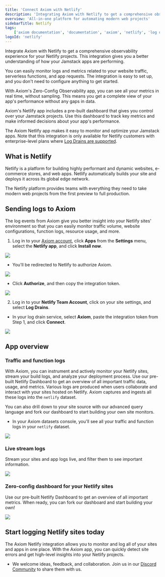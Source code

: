 ```yaml
---
title: 'Connect Axiom with Netlify'
description: 'Integrating Axiom with Netlify to get a comprehensive observability experience for your Netlify projects. This app will give you a better understanding of how your Jamstack apps are performing.'
overview: 'All-in-one platform for automating modern web projects'
sidebarTitle: Netlify
tags:
    ['axiom documentation', 'documentation', 'axiom', 'netlify', 'log drains', 'jamstack', 'zero config observability']
logoId: 'netlify'
---
```


Integrate Axiom with Netlify to get a comprehensive observability experience for your Netlify projects. This integration gives you a better understanding of how your Jamstack apps are performing.

You can easily monitor logs and metrics related to your website traffic, serverless functions, and app requests. The integration is easy to set up, and you don't need to configure anything to get started.

With Axiom's Zero-Config Observability app, you can see all your metrics in real time, without sampling. This means you get a complete view of your app's performance without any gaps in data.

Axiom's Netlify app includes a pre-built dashboard that gives you control over your Jamstack projects. Use this dashboard to track key metrics and make informed decisions about your app's performance.

The Axiom Netlify app makes it easy to monitor and optimize your Jamstack apps. Note that this integration is only available for Netlify customers with enterprise-level plans where [Log Drains are supported](https://docs.netlify.com/monitor-sites/log-drains/).

## What is Netlify

Netlify is a platform for building highly performant and dynamic websites, e-commerce stores, and web apps. Netlify automatically builds your site and deploys it across its global edge network.

The Netlify platform provides teams with everything they need to take modern web projects from the first preview to full production.

## Sending logs to Axiom

The log events from Axiom give you better insight into your Netlify sites' environment so that you can easily monitor traffic volume, website configurations, function logs, resource usage, and more.

1. Log in to your [Axiom account](https://app.axiom.co/), click **Apps** from the **Settings** menu, select the **Netlify app**, and click **Install now**.

<Frame>
  <img src="/doc-assets/shots/netlify-118.png" />
</Frame>

- You'll be redirected to Netlify to authorize Axiom.

<Frame>
  <img src="/doc-assets/shots/netlify-2c.png" />
</Frame>

- Click **Authorize**, and then copy the integration token.

<Frame>
  <img src="/doc-assets/shots/netlify-120.png" />
</Frame>

2. Log in to your **Netlify Team Account**, click on your site settings, and select **Log Drains**.

- In your log drain service, select **Axiom**, paste the integration token from Step 1, and click **Connect**.

<Frame>
  <img src="/doc-assets/shots/netlify-27.png" />
</Frame>


## App overview

### Traffic and function logs

With Axiom, you can instrument and actively monitor your Netlify sites, stream your build logs, and analyze your deployment process. Use our pre-built Netlify Dashboard to get an overview of all important traffic data, usage, and metrics. Various logs are produced when users collaborate and interact with your sites hosted on Netlify. Axiom captures and ingests all these logs into the `netlify` dataset.

You can also drill down to your site source with our advanced query language and fork our dashboard to start building your own site monitors.

- In your Axiom datasets console, you'll see all your traffic and function logs in your `netlify` dataset.

<Frame>
  <img src="/doc-assets/shots/netlify-28.png" />
</Frame>

### Live stream logs

Stream your sites and app logs live, and filter them to see important information.

<Frame>
  <img src="/doc-assets/shots/netlify-6n.png" />
</Frame>

### Zero-config dashboard for your Netlify sites

Use our pre-built Netlify Dashboard to get an overview of all important metrics. When ready, you can fork our dashboard and start building your own!

<Frame>
  <img src="/doc-assets/shots/netlify-dash-7.png" />
</Frame>

## Start logging Netlify sites today

The Axiom Netlify integration allows you to monitor and log all of your sites and apps in one place. With the Axiom app, you can quickly detect site errors and get high-level insights into your Netlify projects.

- We welcome ideas, feedback, and collaboration. Join us in our [Discord Community](http://axiom.co/discord) to share them with us.